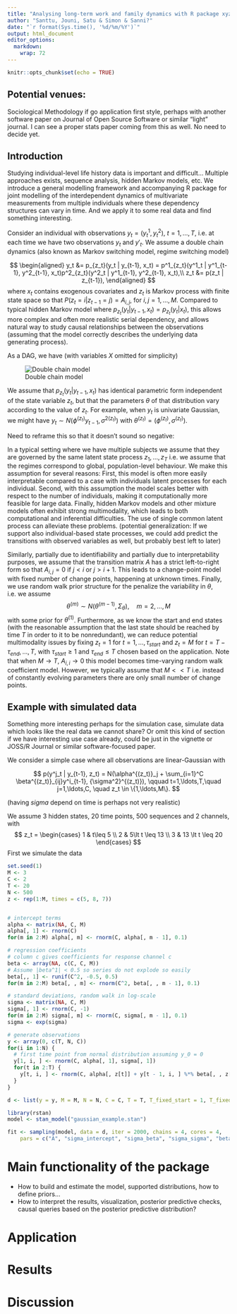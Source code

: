 ```yaml
---
title: "Analysing long-term work and family dynamics with R package xyz"
author: "Santtu, Jouni, Satu & Simon & Sanni?"
date: "`r format(Sys.time(), '%d/%m/%Y')`"
output: html_document
editor_options: 
  markdown: 
    wrap: 72
---
```


```r
knitr::opts_chunk$set(echo = TRUE)
```

## Potential venues:

Sociological Methodology if go application first style, perhaps with another software paper on Journal of Open Source Software or similar "light" journal. I can see a proper stats paper coming from this as well. No need to decide yet.

## Introduction

Studying individual-level life history data is important and difficult... Multiple approaches exists, sequence analysis, hidden Markov models, etc. We introduce a general modelling framework and accompanying R package for joint modelling of the interdependent dynamics of multivariate measurements from multiple individuals where these dependency structures can vary in time. And we apply it to some real data and find something interesting.



Consider an individual with observations $y_t = (y^1_t, y^2_t)$, $t=1,\ldots,T$, i.e. at each time we have two observations $y_t$ and $y'_t$. We assume a double chain dynamics (also known as Markov switching model, regime switching model)

$$
\begin{aligned}
y_t &= p_{z_t}(y_t | y_{t-1},  x_t) = p^1_{z_t}(y^1_t | y^1_{t-1}, y^2_{t-1}, x_t)p^2_{z_t}(y^2_t | y^1_{t-1}, y^2_{t-1}, x_t),\\
z_t &= p(z_t | z_{t-1}),
\end{aligned}
$$
where $x_t$ contains exogenous covariates and $z_t$ is Markov process with finite state space so that 
$P(z_t = i | z_{t-1} = j) = A_{i,j}$, for $i,j=1,\ldots,M$. Compared to typical hidden Markov model where $p_{z_t}(y_t | y_{t-1},  x_t) = p_{z_t}(y_t |  x_t)$, this allows more complex and often more realistic serial dependency, and allows natural way to study causal relationships between the observations (assuming that the model correctly describes the underlying data generating process). 

As a DAG, we have (with variables $X$ omitted for simplicity)

![Double chain model](dcm.png)

We assume that $p_{z_t}(y_t | y_{t-1}, x_t)$ has identical parametric form independent of the state variable $z_t$, but that the parameters $\theta$ of that distribution vary according to the value of $z_t$. For example, when $y_t$ is univariate Gaussian, we might have $y_t \sim N(\phi^{(z_t)} y_{t-1},{\sigma^2}^{(z_t)})$ with $\theta^{(z_t)} = (\phi^{(z_t)},\sigma^{(z_t)})$.

Need to reframe this so that it doesn't sound so negative:

In a typical setting where we have multiple subjects we assume that they are governed by the same latent state process $z_1,\ldots,z_T$ i.e. we assume that the regimes correspond to global, population-level behaviour. We make this assumption for several reasons: First, this model is often more easily interpretable compared to a case with individuals latent processes for each individual. Second, with this assumption the model scales better with respect to the number of individuals, making it computationally more feasible for large data. Finally, hidden Markov models and other mixture models often exhibit strong multimodality, which leads to both computational and inferential difficulties. The use of single common latent process can alleviate these problems. (potential generalization: If we support also individual-based state processes, we could add predict the transitions with observed variables as well, but probably best left to later)

Similarly, partially due to identifiability and partially due to interpretability purposes, we assume that the transition matrix $A$ has a strict left-to-right form so that $A_{i,j}=0$ if $j < i$ or $j>i+1$. This leads to a change-point model with fixed number of change points, happening at unknown times. Finally, we use random walk prior structure for the penalize the variability in $\theta$, i.e. we assume 
$$
\theta^{(m)} \sim N(\theta^{(m-1)}, \Sigma_\theta), \quad m=2,\ldots,M
$$
with some prior for $\theta^{(1)}$. Furthermore, as we know the start and end states (with the reasonable assumption that the last state should be reached by time $T$ in order to it to be nonredundant), we can reduce potential multimodality issues by fixing $z_t = 1$ for $t=1,\ldots,\tau_{start}$ and $z_t = M$ for $t=T-\tau_{end},\ldots,T$, with $\tau_{start} \geq 1$ and $\tau_{end} \leq T$ chosen based on the application. Note that when $M \to T$, $A_{i,i} \to 0$ this model becomes time-varying random walk coefficient model. However, we typically assume that $M << T$ i.e. instead of constantly evolving parameters there are only small number of change points.

## Example with simulated data

Something more interesting perhaps for the simulation case, simulate data which looks like the real data we cannot share? Or omit this kind of section if we have interesting use case already, could be just in the vignette or JOSS/R Journal or similar software-focused paper.

We consider a simple case where all observations are linear-Gaussian with

$$
p(y^j_t | y_{t-1}, z_t) = N(\alpha^{(z_t)}_j + \sum_{i=1}^C \beta^{(z_t)}_{ij}y^i_{t-1}, {\sigma^2}^{(z_t)}), \qquad  t=1,\ldots,T,\quad j=1,\ldots,C,  \quad z_t \in \{1,\ldots,M\}.
$$

(having $sigma$ depend on time is perhaps not very realistic)

We assume 3 hidden states, 20 time points, 500 sequences and 2 channels, with
$$
z_t = \begin{cases} 
1 & t\leq 5 \\
2 & 5\lt t \leq 13 \\
3 & 13 \lt t \leq 20
\end{cases}
$$
First we simulate the data
```r
set.seed(1)
M <- 3
C <- 2
T <- 20
N <- 500
z <- rep(1:M, times = c(5, 8, 7))


# intercept terms
alpha <- matrix(NA, C, M)
alpha[, 1] <- rnorm(C)
for(m in 2:M) alpha[, m] <- rnorm(C, alpha[, m - 1], 0.1)

# regression coefficients
# column c gives coefficients for response channel c
beta <- array(NA, c(C, C, M))
# Assume |beta^1| < 0.5 so series do not explode so easily
beta[,, 1] <- runif(C^2, -0.5, 0.5)
for(m in 2:M) beta[, , m] <- rnorm(C^2, beta[, , m - 1], 0.1)

# standard deviations, random walk in log-scale
sigma <- matrix(NA, C, M)
sigma[, 1] <- rnorm(C, -1)
for(m in 2:M) sigma[, m] <- rnorm(C, sigma[, m - 1], 0.1)
sigma <- exp(sigma)

# generate observations
y <- array(0, c(T, N, C))
for(i in 1:N) {
  # first time point from normal distribution assuming y_0 = 0
  y[1, i, ] <- rnorm(C, alpha[, 1], sigma[, 1])
  for(t in 2:T) {
    y[t, i, ] <- rnorm(C, alpha[, z[t]] + y[t - 1, i, ] %*% beta[, , z[t]], sigma[, z[t]])
  }
}

d <- list(y = y, M = M, N = N, C = C, T = T, T_fixed_start = 1, T_fixed_end = 1)
```

```r
library(rstan)
model <- stan_model("gaussian_example.stan")
```
```r
fit <- sampling(model, data = d, iter = 2000, chains = 4, cores = 4,
    pars = c("A", "sigma_intercept", "sigma_beta", "sigma_sigma", "beta", "intercept", "sigma"))
```



# Main functionality of the package

- How to build and estimate the model, supported distributions, how to define priors...
- How to interpret the results, visualization, posterior predictive checks, causal queries based on the posterior predictive distribution?

# Application

# Results

# Discussion


